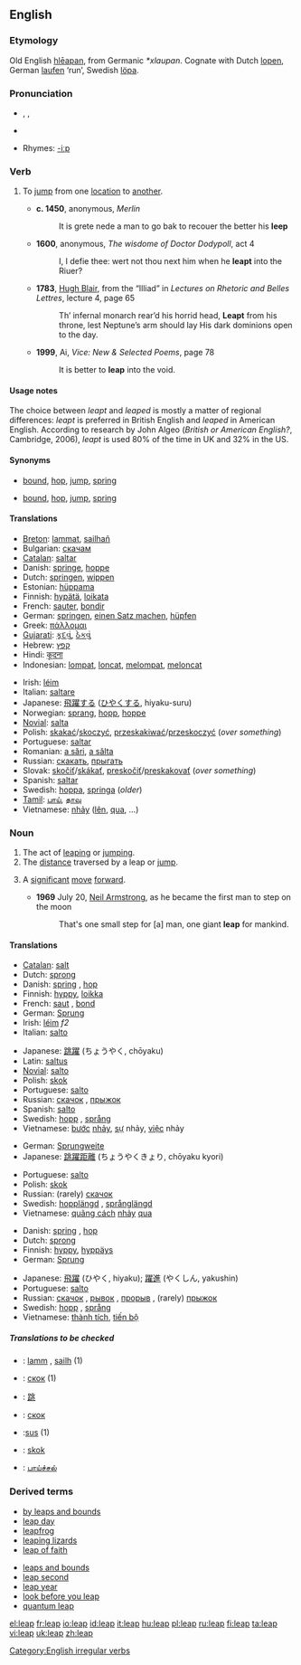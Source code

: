 ==English==

===Etymology===
Old English [[hleapan|hlēapan]], from Germanic ''*xlaupan''.  Cognate with Dutch [[lopen]], German [[laufen]] ‘run’, Swedish [[löpa]].

===Pronunciation===
* {{AHD|lēp}}, {{IPA|/liːp/}}, {{SAMPA|/li:p/}}
*{{audio|en-us-leap.ogg|Audio (US)}}

*Rhymes: [[Rhymes:English:-iːp|-iːp]]

===Verb===
{{en-verb|leaps|leaping|'''[[leaped]]''', '''[[leapt]]''', or rarely '''[[lope]]'''|'''[[leaped]]''', '''[[leapt]]''', or rarely '''lopen'''}}

# {{intransitive}} To [[jump]] from one [[location]] to [[another]].
#*'''c. 1450''', anonymous, ''Merlin''
#*: It is grete nede a man to go bak to recouer the better his '''leep'''
#*'''1600''', anonymous, ''The wisdome of Doctor Dodypoll'', act 4
#*: I, I defie thee: wert not thou next him when he '''leapt''' into the Riuer?
#*'''1783''', [[w:Hugh Blair|Hugh Blair]], from the “Illiad” in ''Lectures on Rhetoric and Belles Lettres'', lecture 4, page 65
#*: Th’ infernal monarch rear’d his horrid head, '''Leapt''' from his throne, lest Neptune’s arm should lay His dark dominions open to the day.
#*'''1999''', Ai, ''Vice: New & Selected Poems'', page 78
#*: It is better to '''leap''' into the void.

====Usage notes====
The choice between ''leapt'' and ''leaped'' is mostly a matter of regional differences: ''leapt'' is preferred in British English and ''leaped'' in American English.  According to research by John Algeo (''British or American English?'', Cambridge, 2006), ''leapt'' is used 80% of the time in UK and 32% in the US.

====Synonyms====
*{{italbrac-colon|jump from one location to another}} [[bound]], [[hop]], [[jump]], [[spring]]
*{{italbrac-colon|jump upwards}} [[bound]], [[hop]], [[jump]], [[spring]]

====Translations====
{{trans-top|to jump from one location to another}}
*[[Breton]]: [[lammat]], [[sailhañ]]
*Bulgarian: [[скачам]]
*[[Catalan]]: [[saltar]]
*Danish: [[springe]], [[hoppe]]
*Dutch: [[springen]], [[wippen]]
*Estonian: [[hüppama]]
*Finnish: [[hypätä]], [[loikata]]
*French: [[sauter]], [[bondir]]
*German: [[springen]], [[einen Satz machen]], [[hüpfen]]
*Greek: [[πάλλομαι]]
*[[Gujarati]]: [[કૂદવું]], [[ઠેકવું]]
*Hebrew: [[קפץ]]
*Hindi: [[कूदना]]
*Indonesian: [[lompat]], [[loncat]], [[lompat|melompat]], [[loncat|meloncat]]
{{trans-mid}}
*Irish: [[léim]]
*Italian: [[saltare]]
*Japanese: [[飛躍]]する ([[ひやく]]する, hiyaku-suru)
*Norwegian: [[sprang]], [[hopp]], [[hoppe]]
*[[Novial]]: [[salta]]
*Polish: [[skakać]]/[[skoczyć]], [[przeskakiwać]]/[[przeskoczyć]] (''over something'')
*Portuguese: [[saltar]]
*Romanian: [[a sări]], [[a sălta]]
*Russian: [[скакать]], [[прыгать]]
*Slovak: [[skočiť]]/[[skákať]], [[preskočiť]]/[[preskakovať]] (''over something'')
*Spanish: [[saltar]]
*Swedish: [[hoppa]], [[springa]] (''older'')
*[[Tamil]]: [[பாய்]], [[தாவு]]
*Vietnamese: [[nhảy]] ([[lên]], [[qua]], ...)
{{trans-bottom}}

===Noun===
{{en-noun}}

# The act of [[leaping]] or [[jumping]].
# The [[distance]] traversed by a leap or [[jump]].
# {{figurative}} A [[significant]] [[move]] [[forward]].
#*'''1969''' July 20, [[w:Neil Armstrong|Neil Armstrong]], as he became the first man to step on the moon
#*: That's one small step for [a] man, one giant '''leap''' for mankind.

====Translations====
{{trans-top|the act of leaping}}
*[[Catalan]]: [[salt]]
*Dutch: [[sprong]] {{m}}
*Danish: [[spring]] {{n}}, [[hop]] {{n}}
*Finnish: [[hyppy]], [[loikka]]
*French: [[saut]] {{m}}, [[bond#French|bond]] {{m}}
*German: [[Sprung]] {{m}}
*Irish: [[léim]] ''f2''
*Italian: [[salto#Spanish|salto]] {{m}}
{{trans-mid}}
*Japanese: [[跳躍]] (ちょうやく, chōyaku)
*Latin: [[saltus]] {{m}}
*[[Novial]]: [[salto]]
*Polish: [[skok]] {{m}}
*Portuguese: [[salto]] {{m}}
*Russian: [[скачок]] {{m}}, [[прыжок]] {{m}}
*Spanish: [[salto#Spanish|salto]] {{m}}
*Swedish: [[hopp]] {{n}}, [[språng]] {{n}}
*Vietnamese: [[bước]] [[nhảy]], [[sự]] nhảy, [[việc]] nhảy
{{trans-bottom}}

{{trans-top|distance traversed by a leap}}
*German: [[Sprungweite]] {{f}}
*Japanese: [[跳躍距離]] (ちょうやくきょり, chōyaku kyori)
{{trans-mid}}
*Portuguese: [[salto]] {{m}}
*Polish: [[skok]] {{m}}
*Russian: (rarely) [[скачок]] {{m}}
*Swedish: [[hopplängd]] {{c}}, [[språnglängd]] {{c}}
*Vietnamese: [[quãng cách]] [[nhảy]] [[qua]]
{{trans-bottom}}

{{trans-top|significant move forward}}
*Danish: [[spring]] {{n}}, [[hop]] {{n}}
*Dutch: [[sprong]] {{m}}
*Finnish: [[hyppy]], [[hyppäys]]
*German: [[Sprung]] {{m}}
{{trans-mid}}
*Japanese: [[飛躍]] (ひやく, hiyaku); [[躍進]] (やくしん, yakushin)
*Portuguese: [[salto]] {{m}}
*Russian: [[скачок]] {{m}}, [[рывок]] {{m}}, [[прорыв]] {{m}}, (rarely) [[прыжок]] {{m}}
*Swedish: [[hopp]] {{n}}, [[språng]] {{n}}
*Vietnamese: [[thành tích]], [[tiến bộ]]
{{trans-bottom}}

=====Translations to be checked=====
<!--Remove this section once all of the translations below have been moved into the tables above.-->
{{checktrans}}

*{{ttbc|Breton}}: [[lamm]] {{m}}, [[sailh]] {{m}} (1)
*{{ttbc|Bulgarian}}: [[скок]] {{m}} (1)
*{{ttbc|Chinese}}: [[跳]]
*{{ttbc|Macedonian}}: [[скок]]
*{{ttbc|Polish}}:[[sus#Polish|sus]] {{m}} (1)
*{{ttbc|Slovak}}: [[skok]]
*{{ttbc|Tamil}}: [[பாய்ச்சல்]]

===Derived terms===
{{top2}}
*[[by leaps and bounds]]
*[[leap day]]
*[[leapfrog]]
*[[leaping lizards]]
*[[leap of faith]]
{{mid2}}
*[[leaps and bounds]]
*[[leap second]]
*[[leap year]]
*[[look before you leap]]
*[[quantum leap]]
{{bottom}}

[[Category:English irregular verbs]]

[[el:leap]]
[[fr:leap]]
[[io:leap]]
[[id:leap]]
[[it:leap]]
[[hu:leap]]
[[pl:leap]]
[[ru:leap]]
[[fi:leap]]
[[ta:leap]]
[[vi:leap]]
[[uk:leap]]
[[zh:leap]]